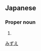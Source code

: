 ==Japanese==
{{ja-kanjitab|水|江}}

===Proper noun===
{{ja-pos|proper|みずえ}}

# {{surname|lang=ja}}

[[Category:Japanese surnames|みずえ]]